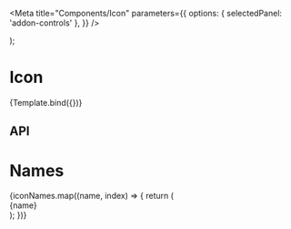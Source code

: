 

<Meta
  title="Components/Icon"
  parameters={{
    options: { selectedPanel: 'addon-controls' },
  }}
/>

  <PharosIcon name={args.name} className="icon-example__icon"></PharosIcon>
);

# Icon

<GuidelineLink path="icon" />

<Canvas withToolbar>
  <Story
    name="Base"
    argTypes={{
      name: {
        options: iconNames,
        control: {
          type: 'inline-radio',
        },
        defaultValue: 'checkmark',
      },
    }}
  >
    {Template.bind({})}
  </Story>
</Canvas>

## API

<ArgsTable of={PharosIcon} />

# Names

<Canvas withToolbar>
  <Story name="Names">
    <div
      style={{
        display: 'grid',
        gridTemplateColumns: 'repeat(4, auto)',
        gridGap: '2rem',
        marginTop: '2rem',
        justifyContent: 'space-evenly',
      }}
    >
      {iconNames.map((name, index) => {
        return (
          <div className="icon-example__container" key={index}>
            <PharosIcon name={name} className="icon-example__icon"></PharosIcon>
            <div className="icon-example__name">{name}</div>
          </div>
        );
      })}
    </div>
  </Story>
</Canvas>
